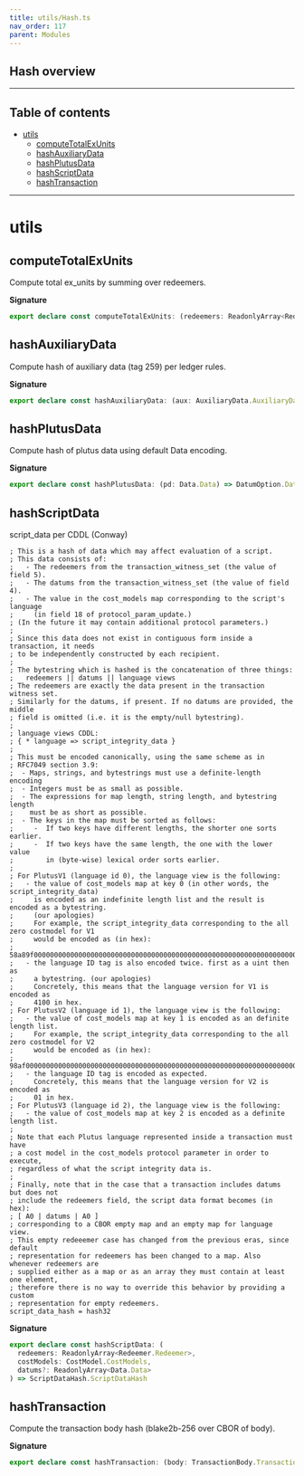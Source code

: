 ```yaml
---
title: utils/Hash.ts
nav_order: 117
parent: Modules
---
```


## Hash overview

---

<h2 className="text-delta">Table of contents</h2>

- [utils](#utils)
  - [computeTotalExUnits](#computetotalexunits)
  - [hashAuxiliaryData](#hashauxiliarydata)
  - [hashPlutusData](#hashplutusdata)
  - [hashScriptData](#hashscriptdata)
  - [hashTransaction](#hashtransaction)

---

# utils

## computeTotalExUnits

Compute total ex_units by summing over redeemers.

**Signature**

```ts
export declare const computeTotalExUnits: (redeemers: ReadonlyArray<Redeemer.Redeemer>) => Redeemer.ExUnits
```

## hashAuxiliaryData

Compute hash of auxiliary data (tag 259) per ledger rules.

**Signature**

```ts
export declare const hashAuxiliaryData: (aux: AuxiliaryData.AuxiliaryData) => AuxiliaryDataHash.AuxiliaryDataHash
```

## hashPlutusData

Compute hash of plutus data using default Data encoding.

**Signature**

```ts
export declare const hashPlutusData: (pd: Data.Data) => DatumOption.DatumHash
```

## hashScriptData

script_data per CDDL (Conway)

```
; This is a hash of data which may affect evaluation of a script.
; This data consists of:
;   - The redeemers from the transaction_witness_set (the value of field 5).
;   - The datums from the transaction_witness_set (the value of field 4).
;   - The value in the cost_models map corresponding to the script's language
;     (in field 18 of protocol_param_update.)
; (In the future it may contain additional protocol parameters.)
;
; Since this data does not exist in contiguous form inside a transaction, it needs
; to be independently constructed by each recipient.
;
; The bytestring which is hashed is the concatenation of three things:
;   redeemers || datums || language views
; The redeemers are exactly the data present in the transaction witness set.
; Similarly for the datums, if present. If no datums are provided, the middle
; field is omitted (i.e. it is the empty/null bytestring).
;
; language views CDDL:
; { * language => script_integrity_data }
;
; This must be encoded canonically, using the same scheme as in
; RFC7049 section 3.9:
;  - Maps, strings, and bytestrings must use a definite-length encoding
;  - Integers must be as small as possible.
;  - The expressions for map length, string length, and bytestring length
;    must be as short as possible.
;  - The keys in the map must be sorted as follows:
;     -  If two keys have different lengths, the shorter one sorts earlier.
;     -  If two keys have the same length, the one with the lower value
;        in (byte-wise) lexical order sorts earlier.
;
; For PlutusV1 (language id 0), the language view is the following:
;   - the value of cost_models map at key 0 (in other words, the script_integrity_data)
;     is encoded as an indefinite length list and the result is encoded as a bytestring.
;     (our apologies)
;     For example, the script_integrity_data corresponding to the all zero costmodel for V1
;     would be encoded as (in hex):
;     58a89f00000000000000000000000000000000000000000000000000000000000000000000000000000000000000000000000000000000000000000000000000000000000000000000000000000000000000000000000000000000000000000000000000000000000000000000000000000000000000000000000000000000000000000000000000000000000000000000000000000000000000000000000000000000000000000000ff
;   - the language ID tag is also encoded twice. first as a uint then as
;     a bytestring. (our apologies)
;     Concretely, this means that the language version for V1 is encoded as
;     4100 in hex.
; For PlutusV2 (language id 1), the language view is the following:
;   - the value of cost_models map at key 1 is encoded as an definite length list.
;     For example, the script_integrity_data corresponding to the all zero costmodel for V2
;     would be encoded as (in hex):
;     98af0000000000000000000000000000000000000000000000000000000000000000000000000000000000000000000000000000000000000000000000000000000000000000000000000000000000000000000000000000000000000000000000000000000000000000000000000000000000000000000000000000000000000000000000000000000000000000000000
;   - the language ID tag is encoded as expected.
;     Concretely, this means that the language version for V2 is encoded as
;     01 in hex.
; For PlutusV3 (language id 2), the language view is the following:
;   - the value of cost_models map at key 2 is encoded as a definite length list.
;
; Note that each Plutus language represented inside a transaction must have
; a cost model in the cost_models protocol parameter in order to execute,
; regardless of what the script integrity data is.
;
; Finally, note that in the case that a transaction includes datums but does not
; include the redeemers field, the script data format becomes (in hex):
; [ A0 | datums | A0 ]
; corresponding to a CBOR empty map and an empty map for language view.
; This empty redeeemer case has changed from the previous eras, since default
; representation for redeemers has been changed to a map. Also whenever redeemers are
; supplied either as a map or as an array they must contain at least one element,
; therefore there is no way to override this behavior by providing a custom
; representation for empty redeemers.
script_data_hash = hash32
```

**Signature**

```ts
export declare const hashScriptData: (
  redeemers: ReadonlyArray<Redeemer.Redeemer>,
  costModels: CostModel.CostModels,
  datums?: ReadonlyArray<Data.Data>
) => ScriptDataHash.ScriptDataHash
```

## hashTransaction

Compute the transaction body hash (blake2b-256 over CBOR of body).

**Signature**

```ts
export declare const hashTransaction: (body: TransactionBody.TransactionBody) => TransactionHash.TransactionHash
```
